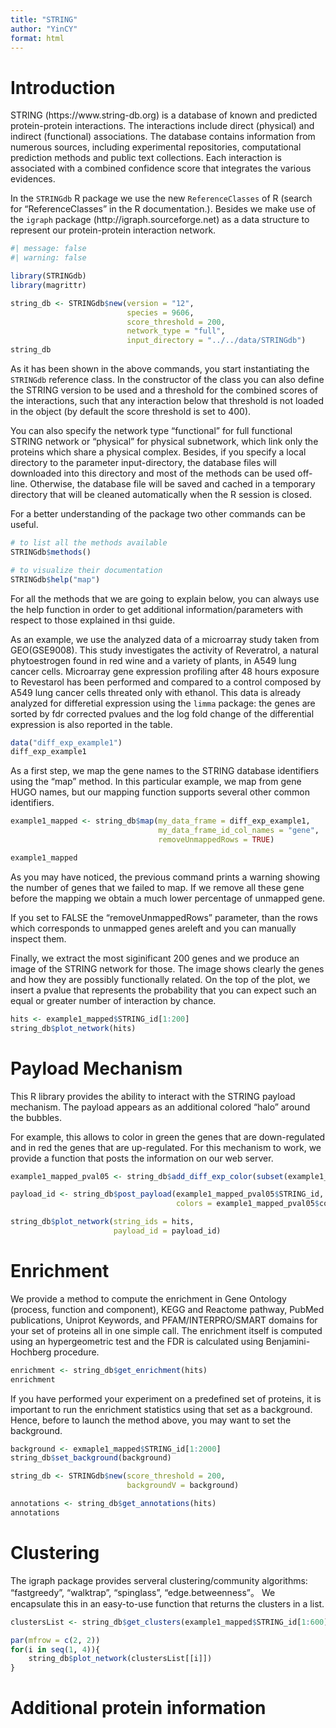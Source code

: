 ```yaml
---
title: "STRING"
author: "YinCY"
format: html
---
```


# Introduction
STRING (https://www.string-db.org) is a database of known and predicted protein-protein interactions. The interactions include direct (physical) and indirect (functional) associations. The database contains information from numerous sources, including experimental repositories, computational prediction methods and public text collections. Each interaction is associated with a combined confidence score that integrates the various evidences.

In the `STRINGdb` R package we use the new `ReferenceClasses` of R (search for "ReferenceClasses" in the R documentation.). Besides we make use of the `igraph` package (http://igraph.sourceforge.net) as a data structure to represent our protein-protein interaction network.

```r
#| message: false
#| warning: false

library(STRINGdb)
library(magrittr)

string_db <- STRINGdb$new(version = "12", 
                          species = 9606, 
                          score_threshold = 200, 
                          network_type = "full", 
                          input_directory = "../../data/STRINGdb")
string_db
```

As it has been shown in the above commands, you start instantiating the `STRINGdb` reference class. In the constructor of the class you can also define the STRING version to be used and a threshold for the combined scores of the interactions, such that any interaction below that threshold is not loaded in the object (by default the score threshold is set to 400).

You can also specify the network type "functional" for full functional STRING network or "physical" for physical subnetwork, which link only the proteins which share a physical complex. Besides, if you specify a local directory to the parameter input-directory, the database files will downloaded into this directory and most of the methods can be used off-line. Otherwise, the database file will be saved and cached in a temporary directory that will be cleaned automatically when the R session is closed.

For a better understanding of the package two other commands can be useful.

```r
# to list all the methods available
STRINGdb$methods() 
```

```r
# to visualize their documentation
STRINGdb$help("map")
```

For all the methods that we are going to explain below, you can always use the help function in order to get additional information/parameters with respect to those explained in thsi guide.

As an example, we use the analyzed data of a microarray study taken from GEO(GSE9008). This study investigates the activity of Reveratrol, a natural phytoestrogen found in red wine and a variety of plants, in A549 lung cancer cells. Microarray gene expression profiling after 48 hours exposure to Revestarol has been performed and compared to a control composed by A549 lung cancer cells threated only with ethanol. This data is already analyzed for differetial expression using the `limma` package: the genes are sorted by fdr corrected pvalues and the log fold change of the differential expression is also reported in the table.

```r
data("diff_exp_example1")
diff_exp_example1
```

As a first step, we map the gene names to the STRING database identifiers using the "map" method. In this particular example, we map from gene HUGO names, but our mapping function supports several other common identifiers. 

```r
example1_mapped <- string_db$map(my_data_frame = diff_exp_example1,
                                 my_data_frame_id_col_names = "gene", 
                                 removeUnmappedRows = TRUE)

example1_mapped
```

As you may have noticed, the previous command prints a warning showing the number of genes that we failed to map. If we remove all these gene before the mapping we obtain a much lower percentage of unmapped gene.

If you set to FALSE the "removeUnmappedRows" parameter, than the rows which corresponds to unmapped genes areleft and you can manually inspect them.

Finally, we extract the most siginificant 200 genes and we produce an image of the STRING network for those. The image shows clearly the genes and how they are possibly functionally related. On the top of the plot, we insert a pvalue that represents the probability that you can expect such an equal or greater number of interaction by chance.

```r
hits <- example1_mapped$STRING_id[1:200]
string_db$plot_network(hits)
```


# Payload Mechanism
This R library provides the ability to interact with the STRING payload mechanism. The payload appears as an additional colored "halo" around the bubbles. 

For example, this allows to color in green the genes that are down-regulated and in red the genes that are up-regulated. For this mechanism to work, we provide a function that posts the information on our web server. 

```r
example1_mapped_pval05 <- string_db$add_diff_exp_color(subset(example1_mapped, pvalue < 0.05), logFcColStr = "logFC")

payload_id <- string_db$post_payload(example1_mapped_pval05$STRING_id, 
                                     colors = example1_mapped_pval05$color)

string_db$plot_network(string_ids = hits, 
                       payload_id = payload_id)
```


# Enrichment
We provide a method to compute the enrichment in Gene Ontology (process, function and component), KEGG and Reactome pathway, PubMed publications, Uniprot Keywords, and PFAM/INTERPRO/SMART domains for your set of proteins all in one simple call. The enrichment itself is computed using an hypergeometric test and the FDR is calculated using Benjamini-Hochberg procedure.

```r
enrichment <- string_db$get_enrichment(hits)
enrichment
```

If you have performed your experiment on a predefined set of proteins, it is important to run the enrichment statistics using that set as a background. Hence, before to launch the method above, you may want to set the background.

```r
background <- exmaple1_mapped$STRING_id[1:2000]
string_db$set_background(background)

string_db <- STRINGdb$new(score_threshold = 200, 
                          backgroundV = background)
```

```r
annotations <- string_db$get_annotations(hits)
annotations
```

# Clustering
The igraph package provides serveral clustering/community algorithms: "fastgreedy", "walktrap", "spinglass", "edge.betweenness"。 We encapsulate this in an easy-to-use function that returns the clusters in a list. 

```r
clustersList <- string_db$get_clusters(example1_mapped$STRING_id[1:600])
```

```r
par(mfrow = c(2, 2))
for(i in seq(1, 4)){
    string_db$plot_network(clustersList[[i]])
}
```

# Additional protein information











